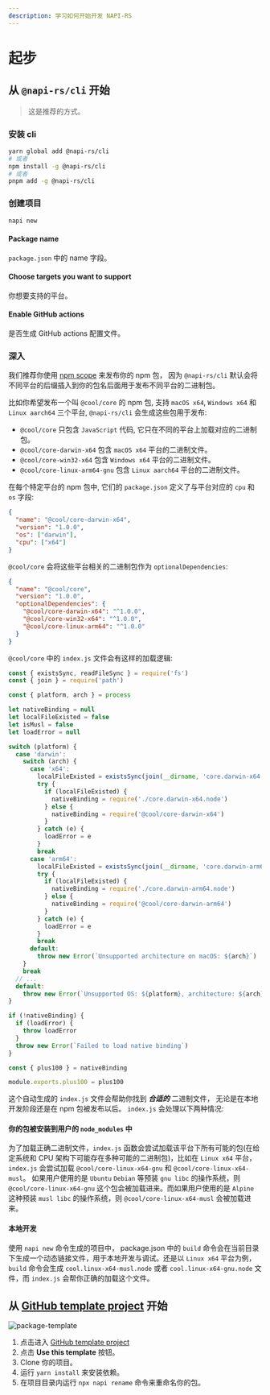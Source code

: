 ```yaml
---
description: 学习如何开始开发 NAPI-RS
---
```


# 起步


## 从 `@napi-rs/cli` 开始

> 这是推荐的方式。

<GuideVideo />

### 安装 cli

```bash
yarn global add @napi-rs/cli
# 或者
npm install -g @napi-rs/cli
# 或者
pnpm add -g @napi-rs/cli
```

### 创建项目

```bash
napi new
```

#### Package name

`package.json` 中的 name 字段。

#### Choose targets you want to support

你想要支持的平台。

#### Enable GitHub actions

是否生成 GitHub actions 配置文件。

### 深入

我们推荐你使用 [npm scope](https://docs.npmjs.com/creating-and-publishing-scoped-public-packages/) 来发布你的 npm 包， 因为 `@napi-rs/cli` 默认会将不同平台的后缀插入到你的包名后面用于发布不同平台的二进制包。

比如你希望发布一个叫 `@cool/core` 的 npm 包, 支持 `macOS x64`, `Windows x64` 和 `Linux aarch64` 三个平台, `@napi-rs/cli` 会生成这些包用于发布:

- `@cool/core` 只包含 `JavaScript` 代码, 它只在不同的平台上加载对应的二进制包。
- `@cool/core-darwin-x64` 包含 `macOS x64` 平台的二进制文件。
- `@cool/core-win32-x64` 包含 `Windows x64` 平台的二进制文件。
- `@cool/core-linux-arm64-gnu` 包含 `Linux aarch64` 平台的二进制文件。

在每个特定平台的 npm 包中, 它们的 `package.json` 定义了与平台对应的 `cpu` 和 `os` 字段:

```json filename="package.json"
{
  "name": "@cool/core-darwin-x64",
  "version": "1.0.0",
  "os": ["darwin"],
  "cpu": ["x64"]
}
```

`@cool/core` 会将这些平台相关的二进制包作为 `optionalDependencies`:

```json filename="package.json"
{
  "name": "@cool/core",
  "version": "1.0.0",
  "optionalDependencies": {
    "@cool/core-darwin-x64": "^1.0.0",
    "@cool/core-win32-x64": "^1.0.0",
    "@cool/core-linux-arm64": "^1.0.0"
  }
}
```

`@cool/core` 中的 `index.js` 文件会有这样的加载逻辑:

```js filename="index.js"
const { existsSync, readFileSync } = require('fs')
const { join } = require('path')

const { platform, arch } = process

let nativeBinding = null
let localFileExisted = false
let isMusl = false
let loadError = null

switch (platform) {
  case 'darwin':
    switch (arch) {
      case 'x64':
        localFileExisted = existsSync(join(__dirname, 'core.darwin-x64.node'))
        try {
          if (localFileExisted) {
            nativeBinding = require('./core.darwin-x64.node')
          } else {
            nativeBinding = require('@cool/core-darwin-x64')
          }
        } catch (e) {
          loadError = e
        }
        break
      case 'arm64':
        localFileExisted = existsSync(join(__dirname, 'core.darwin-arm64.node'))
        try {
          if (localFileExisted) {
            nativeBinding = require('./core.darwin-arm64.node')
          } else {
            nativeBinding = require('@cool/core-darwin-arm64')
          }
        } catch (e) {
          loadError = e
        }
        break
      default:
        throw new Error(`Unsupported architecture on macOS: ${arch}`)
    }
    break
  // ...
  default:
    throw new Error(`Unsupported OS: ${platform}, architecture: ${arch}`)
}

if (!nativeBinding) {
  if (loadError) {
    throw loadError
  }
  throw new Error(`Failed to load native binding`)
}

const { plus100 } = nativeBinding

module.exports.plus100 = plus100
```

这个自动生成的 `index.js` 文件会帮助你找到 **_合适的_** 二进制文件， 无论是在本地开发阶段还是在 npm 包被发布以后。 `index.js` 会处理以下两种情况:

#### 你的包被安装到用户的 `node_modules` 中

为了加载正确二进制文件，`index.js` 函数会尝试加载该平台下所有可能的包(在给定系统和 CPU 架构下可能存在多种可能的二进制包)，比如在 `Linux x64` 平台，`index.js` 会尝试加载 `@cool/core-linux-x64-gnu` 和 `@cool/core-linux-x64-musl`。 如果用户使用的是 `Ubuntu` `Debian` 等预装 `gnu libc` 的操作系统，则 `@cool/core-linux-x64-gnu` 这个包会被加载进来。而如果用户使用的是 `Alpine` 这种预装 `musl libc` 的操作系统，则 `@cool/core-linux-x64-musl` 会被加载进来。

#### 本地开发

使用 `napi new` 命令生成的项目中， package.json 中的 `build` 命令会在当前目录下生成一个动态链接文件，用于本地开发与调试。还是以 `Linux x64` 平台为例，`build` 命令会生成 `cool.linux-x64-musl.node` 或者 `cool.linux-x64-gnu.node` 文件，而 `index.js` 会帮你正确的加载这个文件。

## 从 [GitHub template project](https://github.com/napi-rs/package-template) 开始

![package-template](./package-template.png)

1. 点击进入 [GitHub template project](https://github.com/napi-rs/package-template)
2. 点击 **Use this template** 按钮。
3. Clone 你的项目。
4. 运行 `yarn install` 来安装依赖。
5. 在项目目录内运行 `npx napi rename` 命令来重命名你的包。
